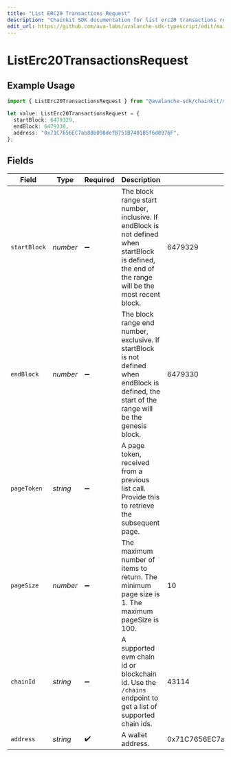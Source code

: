 ```yaml
---
title: "List ERC20 Transactions Request"
description: "Chainkit SDK documentation for list erc20 transactions request"
edit_url: https://github.com/ava-labs/avalanche-sdk-typescript/edit/main/chainkit/docs/models/operations/listerc20transactionsrequest.md
---
```


# ListErc20TransactionsRequest

## Example Usage

```typescript
import { ListErc20TransactionsRequest } from "@avalanche-sdk/chainkit/models/operations";

let value: ListErc20TransactionsRequest = {
  startBlock: 6479329,
  endBlock: 6479330,
  address: "0x71C7656EC7ab88b098defB751B7401B5f6d8976F",
};
```

## Fields

| Field                                                                                                                                               | Type                                                                                                                                                | Required                                                                                                                                            | Description                                                                                                                                         | Example                                                                                                                                             |
| --------------------------------------------------------------------------------------------------------------------------------------------------- | --------------------------------------------------------------------------------------------------------------------------------------------------- | --------------------------------------------------------------------------------------------------------------------------------------------------- | --------------------------------------------------------------------------------------------------------------------------------------------------- | --------------------------------------------------------------------------------------------------------------------------------------------------- |
| `startBlock`                                                                                                                                        | *number*                                                                                                                                            | :heavy_minus_sign:                                                                                                                                  | The block range start number, inclusive. If endBlock is not defined when startBlock is defined, the end of the range will be the most recent block. | 6479329                                                                                                                                             |
| `endBlock`                                                                                                                                          | *number*                                                                                                                                            | :heavy_minus_sign:                                                                                                                                  | The block range end number, exclusive. If startBlock is not defined when endBlock is defined, the start of the range will be the genesis block.     | 6479330                                                                                                                                             |
| `pageToken`                                                                                                                                         | *string*                                                                                                                                            | :heavy_minus_sign:                                                                                                                                  | A page token, received from a previous list call. Provide this to retrieve the subsequent page.                                                     |                                                                                                                                                     |
| `pageSize`                                                                                                                                          | *number*                                                                                                                                            | :heavy_minus_sign:                                                                                                                                  | The maximum number of items to return. The minimum page size is 1. The maximum pageSize is 100.                                                     | 10                                                                                                                                                  |
| `chainId`                                                                                                                                           | *string*                                                                                                                                            | :heavy_minus_sign:                                                                                                                                  | A supported evm chain id or blockchain id. Use the `/chains` endpoint to get a list of supported chain ids.                                         | 43114                                                                                                                                               |
| `address`                                                                                                                                           | *string*                                                                                                                                            | :heavy_check_mark:                                                                                                                                  | A wallet address.                                                                                                                                   | 0x71C7656EC7ab88b098defB751B7401B5f6d8976F                                                                                                          |
